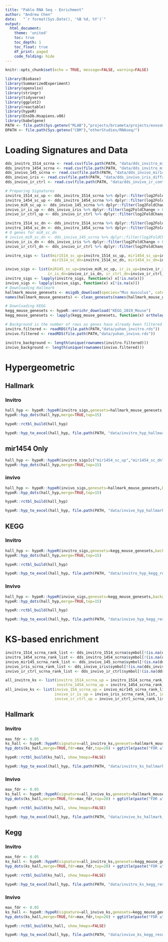 ```yaml
---
title: "Pablo RNA Seq - Enrichment"
author: "Andrew Chen"
date:   "`r format(Sys.Date(), '%B %d, %Y')`"
output:
  html_document:
    theme: 'united'
    toc: true
    toc_depth: 1
    toc_float: true
    df_print: paged
    code_folding: hide
---
```


```r
knitr::opts_chunk$set(echo = TRUE, message=FALSE, warning=FALSE)
```

```r
library(Biobase)
library(SummarizedExperiment)
library(openxlsx)
library(stringr)
library(tidyverse)
library(ggplot2)
library(reactable)
library(hypeR)
library(EnsDb.Hsapiens.v86)
library(babelgene)
PATH <- file.path(Sys.getenv("MLAB"),"projects/brcameta/projects/exosome/4t1_primary_tumor/")
DPATH <- file.path(Sys.getenv("CBM"),"otherStudies/RNAseq/")
```

# Loading Signatures and Data
```r
dds_invitro_1514_scrna <- read.csv(file.path(PATH, "data/dds_invitro_mir1514D_scrna4D_diffanal.csv"), row.names = 1)
dds_invitro_1454_scrna <- read.csv(file.path(PATH, "data/dds_invitro_mir1454D_scrna4D_diffanal.csv"), row.names = 1)
dds_invivo_145_scrna <- read.csv(file.path(PATH, "data/dds_invivo_mir145_scrna_diffanal.csv"), row.names = 1)
dds_invivo_iris <- read.csv(file.path(PATH, "data/dds_invivo_iris_diffanal.csv"), row.names = 1)
dds_invivo_ir_ctrl <- read.csv(file.path(PATH, "data/dds_invivo_ir_control_diffanal.csv"), row.names = 1)

# Preparing Signatures
invitro_1514_sc_up <- dds_invitro_1514_scrna %>% dplyr::filter(log2FoldChange > 0) %>% pull(symbol)
invitro_1454_sc_up <- dds_invitro_1454_scrna %>% dplyr::filter(log2FoldChange > 0) %>% pull(symbol)
invivo_miR_sc_up <- dds_invivo_145_scrna %>% dplyr::filter(log2FoldChange > 0) %>% pull(symbol)
invivo_ir_is_up <- dds_invivo_iris %>% dplyr::filter(log2FoldChange > 0) %>% pull(symbol)
invivo_ir_ctrl_up <- dds_invivo_ir_ctrl %>% dplyr::filter(log2FoldChange > 0) %>% pull(symbol)

invitro_1514_sc_dn <- dds_invitro_1514_scrna %>% dplyr::filter(log2FoldChange < 0) %>% pull(symbol)
invitro_1454_sc_dn <- dds_invitro_1454_scrna %>% dplyr::filter(log2FoldChange < 0) %>% pull(symbol)
# O genes for miR_sc_dn
# invivo_miR_sc_dn <- dds_invivo_145_scrna %>% dplyr::filter(log2FoldChange < 0) %>% pull(symbol) 
invivo_ir_is_dn <- dds_invivo_iris %>% dplyr::filter(log2FoldChange < 0) %>% pull(symbol)
invivo_ir_ctrl_dn <- dds_invivo_ir_ctrl %>% dplyr::filter(log2FoldChange < 0) %>% pull(symbol)

invitro_sigs <- list(mir1514_sc_up=invitro_1514_sc_up, mir1454_sc_up=invitro_1454_sc_up,
                     mir1514_sc_dn=invitro_1514_sc_dn, mir1454_sc_dn=invitro_1454_sc_dn)

invivo_sigs <- list(miR145_sc_up=invivo_miR_sc_up, ir_is_up=invivo_ir_is_up, ir_ctrl_up=invivo_ir_ctrl_up,
                   ir_is_dn=invivo_ir_is_dn, ir_ctrl_dn=invivo_ir_ctrl_dn)
invitro_sigs <- lapply(invitro_sigs, function(x) x[!is.na(x)])
invivo_sigs <- lapply(invivo_sigs, function(x) x[!is.na(x)])
# Downloading Hallmark
hallmark_mouse_genesets <- msigdb_download(species="Mus musculus", category="H")
names(hallmark_mouse_genesets) <- clean_genesets(names(hallmark_mouse_genesets))

# Downloading KEGG
kegg_mouse_genesets <- hypeR::enrichr_download("KEGG_2019_Mouse")
kegg_mouse_genesets <- lapply(kegg_mouse_genesets, function(x) orthologs(genes = x, species = "mouse")$symbol)

# Background is the number of rows as genes have already been filtered based on a baseline expression threshold across samples.
invitro.filtered <- readRDS(file.path(PATH,"data/yuhan_invitro.rds"))
invivo.filtered <- readRDS(file.path(PATH,"data/yuhan_invivo.rds"))

invitro_background <- length(unique(rownames(invitro.filtered)))
invivo_background <- length(unique(rownames(invivo.filtered)))
```


# Hypergeometric {.tabset}

## Hallmark {.tabset}

### Invitro 
```r
hall_hyp <- hypeR::hypeR(invitro_sigs,genesets=hallmark_mouse_genesets,background=invitro_background, test="hypergeometric", fdr=0.05)
hypeR::hyp_dots(hall_hyp,merge=TRUE,top=15)
```

```r
hypeR::rctbl_build(hall_hyp)
```

```r
hypeR::hyp_to_excel(hall_hyp, file.path(PATH, "data/invitro_hyp_hallmark_results.xlsx"))
```

## mir1454 Only
```r
hall_hyp <- hypeR::hypeR(invitro_sigs[c("mir1454_sc_up","mir1454_sc_dn")],genesets=hallmark_mouse_genesets,background=invitro_background, test="hypergeometric", fdr=0.05)
hypeR::hyp_dots(hall_hyp,merge=TRUE,top=15)
```


### invivo
```r
hall_hyp <- hypeR::hypeR(invivo_sigs,genesets=hallmark_mouse_genesets,background=invivo_background, test="hypergeometric", fdr=0.05)
hypeR::hyp_dots(hall_hyp,merge=TRUE,top=15)
```

```r
hypeR::rctbl_build(hall_hyp)
```

```r
hypeR::hyp_to_excel(hall_hyp, file.path(PATH, "data/invivo_hyp_hallmark_results.xlsx"))
```

## KEGG {.tabset}

### Invitro
```r
hall_hyp <- hypeR::hypeR(invitro_sigs,genesets=kegg_mouse_genesets,background=invitro_background, test="hypergeometric", fdr=0.05)
hypeR::hyp_dots(hall_hyp,merge=TRUE,top=15)
```

```r
hypeR::rctbl_build(hall_hyp)
```

```r
hypeR::hyp_to_excel(hall_hyp, file.path(PATH, "data/invitro_hyp_kegg_results.xlsx"))
```

### Invivo
```r
hall_hyp <- hypeR::hypeR(invivo_sigs,genesets=kegg_mouse_genesets,background=invivo_background, test="hypergeometric", fdr=0.05)
hypeR::hyp_dots(hall_hyp,merge=TRUE,top=15)
```

```r
hypeR::rctbl_build(hall_hyp)
```

```r
hypeR::hyp_to_excel(hall_hyp, file.path(PATH, "data/invivo_hyp_kegg_results.xlsx"))
```

# KS-based enrichment {.tabset}
```r
invitro_1514_scrna_rank_list <- dds_invitro_1514_scrna$symbol[!(is.na(dds_invitro_1514_scrna$symbol))] 
invitro_1454_scrna_rank_list <- dds_invitro_1454_scrna$symbol[!(is.na(dds_invitro_1454_scrna$symbol))] 
invivo_mir145_scrna_rank_list <- dds_invivo_145_scrna$symbol[!(is.na(dds_invivo_145_scrna$symbol))] 
invivo_iris_scrna_rank_list <- dds_invivo_iris$symbol[!(is.na(dds_invivo_iris$symbol))] 
invivo_ir_ctrl_scrna_rank_list <- dds_invivo_ir_ctrl$symbol[!(is.na(dds_invivo_ir_ctrl$symbol))] 

all_invitro_ks <- list(invitro_1514_scrna_up = invitro_1514_scrna_rank_list, invitro_1514_scrna_dn = rev(invitro_1514_scrna_rank_list),
                       invitro_1454_scrna_up = invitro_1454_scrna_rank_list, invitro_1454_scrna_dn = rev(invitro_1454_scrna_rank_list))
all_invivo_ks <- list(invivo_154_scrna_up = invivo_mir145_scrna_rank_list, invivo_154_scrna_dn = rev(invivo_mir145_scrna_rank_list),
                      invivo_ir_is_up = invivo_iris_scrna_rank_list, invivo_ir_is_dn = rev(invivo_iris_scrna_rank_list),
                      invivo_ir_ctrl_up = invivo_ir_ctrl_scrna_rank_list, invivo_ir_ctrl_dn = rev(invivo_ir_ctrl_scrna_rank_list))

```

## Hallmark {.tabset}

### Invitro  

```r
max_fdr <- 0.05
ks_hall <- hypeR::hypeR(signature=all_invitro_ks,genesets=hallmark_mouse_genesets,test="kstest",fdr=max_fdr,plotting=TRUE)
hyp_dots(ks_hall,merge=TRUE,fdr=max_fdr,top=20) + ggtitle(paste("FDR ≤", max_fdr))
```

```r
hypeR::rctbl_build(ks_hall, show_hmaps=FALSE)
```

```r
hypeR::hyp_to_excel(hall_hyp, file.path(PATH, "data/invitro_ks_hallmark_results.xlsx"))
```

### Invivo

```r
max_fdr <- 0.05
ks_hall <- hypeR::hypeR(signature=all_invivo_ks,genesets=hallmark_mouse_genesets,test="kstest",fdr=max_fdr,plotting=TRUE)
hyp_dots(ks_hall,merge=TRUE,fdr=max_fdr,top=20) + ggtitle(paste("FDR ≤", max_fdr))
```

```r
hypeR::rctbl_build(ks_hall, show_hmaps=FALSE)
```

```r
hypeR::hyp_to_excel(hall_hyp, file.path(PATH, "data/invivo_ks_hallmark_results.xlsx"))
```

## Kegg {.tabset}

### Invitro 

```r
max_fdr <- 0.05
ks_hall <- hypeR::hypeR(signature=all_invitro_ks,genesets=kegg_mouse_genesets,test="kstest",fdr=max_fdr,plotting=TRUE)
hyp_dots(ks_hall,merge=TRUE,fdr=max_fdr,top=20) + ggtitle(paste("FDR ≤", max_fdr))
```

```r
hypeR::rctbl_build(ks_hall, show_hmaps=FALSE)
```

```r
hypeR::hyp_to_excel(hall_hyp, file.path(PATH, "data/invitro_ks_kegg_results.xlsx"))
```

### Invivo

```r
max_fdr <- 0.05
ks_hall <- hypeR::hypeR(signature=all_invivo_ks,genesets=kegg_mouse_genesets,test="kstest",fdr=max_fdr,plotting=TRUE)
hyp_dots(ks_hall,merge=TRUE,fdr=max_fdr,top=20) + ggtitle(paste("FDR ≤", max_fdr))
```

```r
hypeR::rctbl_build(ks_hall, show_hmaps=FALSE)
```

```r
hypeR::hyp_to_excel(hall_hyp, file.path(PATH, "data/invivo_ks_kegg_results.xlsx"))
```